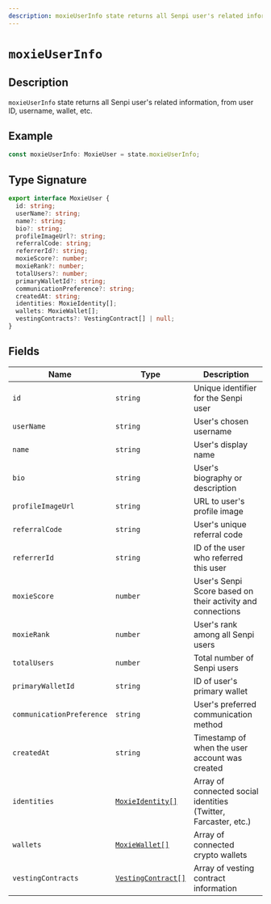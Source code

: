 ```yaml
---
description: moxieUserInfo state returns all Senpi user's related information, from user ID, username, wallet, etc.
---
```


# `moxieUserInfo`

## Description

`moxieUserInfo` state returns all Senpi user's related information, from user ID, username, wallet, etc.

## Example

```ts
const moxieUserInfo: MoxieUser = state.moxieUserInfo;
```

## Type Signature

```ts
export interface MoxieUser {
  id: string;
  userName?: string;
  name?: string;
  bio?: string;
  profileImageUrl?: string;
  referralCode: string;
  referrerId?: string;
  moxieScore?: number;
  moxieRank?: number;
  totalUsers?: number;
  primaryWalletId?: string;
  communicationPreference?: string;
  createdAt: string;
  identities: MoxieIdentity[];
  wallets: MoxieWallet[];
  vestingContracts?: VestingContract[] | null;
}
```

## Fields

| Name                      | Type                                                 | Description                                                     |
| ------------------------- | ---------------------------------------------------- | --------------------------------------------------------------- |
| `id`                      | `string`                                             | Unique identifier for the Senpi user                            |
| `userName`                | `string`                                             | User's chosen username                                          |
| `name`                    | `string`                                             | User's display name                                             |
| `bio`                     | `string`                                             | User's biography or description                                 |
| `profileImageUrl`         | `string`                                             | URL to user's profile image                                     |
| `referralCode`            | `string`                                             | User's unique referral code                                     |
| `referrerId`              | `string`                                             | ID of the user who referred this user                           |
| `moxieScore`              | `number`                                             | User's Senpi Score based on their activity and connections      |
| `moxieRank`               | `number`                                             | User's rank among all Senpi users                               |
| `totalUsers`              | `number`                                             | Total number of Senpi users                                     |
| `primaryWalletId`         | `string`                                             | ID of user's primary wallet                                     |
| `communicationPreference` | `string`                                             | User's preferred communication method                           |
| `createdAt`               | `string`                                             | Timestamp of when the user account was created                  |
| `identities`              | [`MoxieIdentity[]`](../types/moxieidentity.mdx)      | Array of connected social identities (Twitter, Farcaster, etc.) |
| `wallets`                 | [`MoxieWallet[]`](../types/moxiewallet.mdx)          | Array of connected crypto wallets                               |
| `vestingContracts`        | [`VestingContract[]`](../types/vestingcontracts.mdx) | Array of vesting contract information                           |
